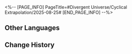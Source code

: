 <%-- [PAGE_INFO]
PageTitle=#Divergent Universe/Cyclical Extrapolation/2025-08-25#
[END_PAGE_INFO] --%>
{{Event
|name              = Cyclical Extrapolation: Simulated Victory
|image             = Event Cyclical Extrapolation Simulated Victory.png
|type              = Cyclical Extrapolation
|time_known        = yes
|time_start        = 2025-08-25 04:00:00
|time_end          = 2025-09-01 03:59:59
}}

{{Cyclical Extrapolation
|boons      = 
|curios     = Relatively Successful Prescription
|equations  = 
|trailblaze = 
|rewards    = Relic Remains*30; Lost Crystal*3
|boss_1_1   = Voidranger: Trampler; Decaying Shadow; Dreamjolt Troupe's Sweet Gorilla; "Tomorrow in Harmonious Chords"; "Present Inebriated in Revelry"
|boss_1_2   = Automaton Grizzly (Bug); Frigid Prowler (Bug); Disciples of Sanctus Medicus: Shape Shifter (Bug); Aurumaton Gatekeeper (Bug); Senior Staff: Team Leader (Bug); Dreamjolt Troupe's Beyond Overcooked (Bug); Dreamjolt Troupe's Sweet Gorilla (Bug); "Past Confined and Caged" (Bug); Memory Zone Meme "Shell of Faded Rage" (Bug); Howling Casket (Bug); Furiae Praetor (Bug)
|boss_2_1   = Voidranger: Trampler (Bug); Decaying Shadow (Bug); Dreamjolt Troupe's Sweet Gorilla (Bug); "Tomorrow in Harmonious Chords" (Bug); "Present Inebriated in Revelry" (Bug)
|boss_2_2   = Svarog (Complete); Abundant Ebon Deer (Complete); Swarm: True Sting (Complete); Argenti (Complete)
|boss_3     = Borisin Warhead: Hoolay (Complete)
|rules      = Obtain this week's Preset Constructs upon entering the First Plane
|root       = Divergent Universe: Protean Hero
}}

==Other Languages==
{{Other Languages
|en   = Cyclical Extrapolation: Simulated Victory
|zhs  = 周期演算：模拟胜利
|zht  = 週期演算：模擬勝利
|ja   = 周期演算：勝利のシミュレーション
|ko   = 주기 연산: 시뮬레이션 승리
|es   = Cálculo periódico: Victoria simulada
|fr   = Calcul cyclique&nbsp;: Victoire simulée
|ru   = Цикличное вычисление: Виртуальная победа
|th   = การคำนวณแบบรอบ: จำลองชัยชนะ
|vi   = Ngoại Suy Chu Kỳ: Mô Phỏng Chiến Thắng
|de   = Zyklische Berechnung: Simulierter Sieg
|id   = Kalkulasi Siklus: Kemenangan Simulasi
|pt   = Extrapolação Cíclica: Vitória Simulada
}}

==Change History==
{{Change History|3.5}}